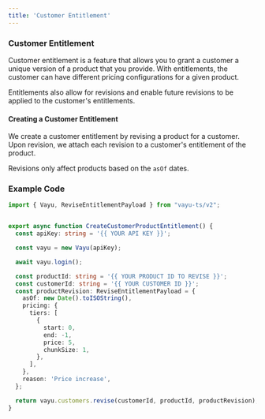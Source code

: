 ```yaml
---
title: 'Customer Entitlement'
---
```


### Customer Entitlement

Customer entitlement is a feature that allows you to grant a customer a unique version of a product that you provide.
With entitlements, the customer can have different pricing configurations for a given product. 

Entitlements also allow for revisions and enable future revisions to be applied to the customer's entitlements.

#### Creating a Customer Entitlement
We create a customer entitlement by revising a product for a customer.
Upon revision, we attach each revision to a customer's entitlement of the product.

Revisions only affect products based on the `asOf` dates.

### Example Code

```typescript
import { Vayu, ReviseEntitlementPayload } from "vayu-ts/v2";


export async function CreateCustomerProductEntitlement() {
  const apiKey: string = '{{ YOUR API KEY }}';

  const vayu = new Vayu(apiKey);

  await vayu.login();

  const productId: string = '{{ YOUR PRODUCT ID TO REVISE }}';
  const customerId: string = '{{ YOUR CUSTOMER ID }}';
  const productRevision: ReviseEntitlementPayload = {
    asOf: new Date().toISOString(),
    pricing: {
      tiers: [
        {
          start: 0,
          end: -1,
          price: 5,
          chunkSize: 1,
        },
      ],
    },
    reason: 'Price increase',
  };

  return vayu.customers.revise(customerId, productId, productRevision);
}
```

